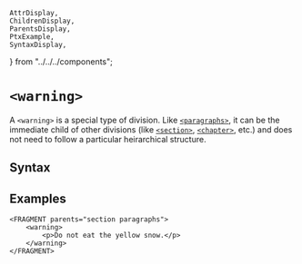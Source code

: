     AttrDisplay,
    ChildrenDisplay,
    ParentsDisplay,
    PtxExample,
    SyntaxDisplay,
} from "../../../components";

# `<warning>`

A `<warning>` is a special type of division. Like [`<paragraphs>`](paragraphs), it can be the immediate child
of other divisions (like [`<section>`](section), [`<chapter>`](chapter), etc.) and does not need to follow a particular
heirarchical structure.

## Syntax

<SyntaxDisplay name="warning" />

## Examples

```ptx-example
<FRAGMENT parents="section paragraphs">
    <warning>
        <p>Do not eat the yellow snow.</p>
    </warning>
</FRAGMENT>
```

